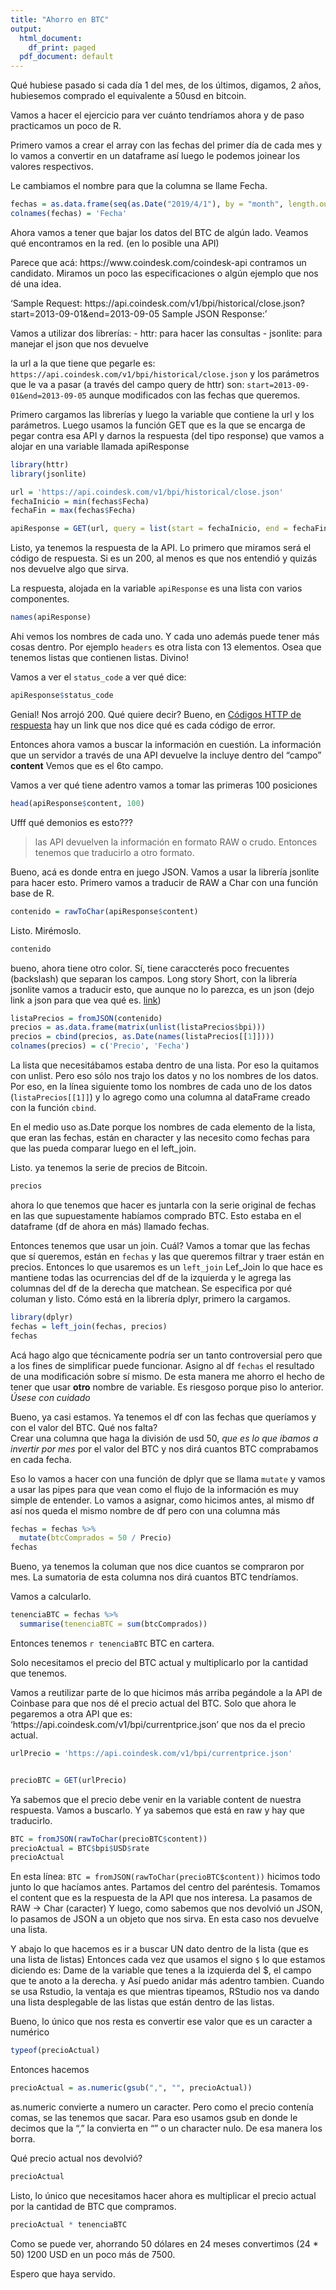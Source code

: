 ```yaml
---
title: "Ahorro en BTC"
output:
  html_document:
    df_print: paged
  pdf_document: default
---
```


Qué hubiese pasado si cada día 1 del mes, de los últimos, digamos, 2 años, hubiesemos comprado el equivalente a 50usd en bitcoin.

Vamos a hacer el ejercicio para ver cuánto tendríamos ahora y de paso practicamos un poco de R.

Primero vamos a crear el array con las fechas del primer día de cada mes y lo vamos a convertir en un dataframe así luego le podemos joinear los valores respectivos.

Le cambiamos el nombre para que la columna se llame Fecha.
```r
fechas = as.data.frame(seq(as.Date("2019/4/1"), by = "month", length.out = 24))
colnames(fechas) = 'Fecha'
```
Ahora vamos a tener que bajar los datos del BTC de algún lado.
Veamos qué encontramos en la red. (en lo posible una API)

Parece que acá: https://www.coindesk.com/coindesk-api contramos un candidato.
Miramos un poco las especificaciones o algún ejemplo que nos dé una idea.

'Sample Request: https://api.coindesk.com/v1/bpi/historical/close.json?start=2013-09-01&end=2013-09-05 Sample JSON Response:'

Vamos a utilizar dos librerías:
- httr: para hacer las consultas
- jsonlite: para manejar el json que nos devuelve

la url a la que tiene que pegarle es: `https://api.coindesk.com/v1/bpi/historical/close.json`
y los parámetros que le va a pasar (a través del campo query de httr) son: `start=2013-09-01&end=2013-09-05` aunque modificados con las fechas que queremos.

Primero cargamos las librerías y luego la variable que contiene la url y los parámetros.
Luego usamos la función GET que es la que se encarga de pegar contra esa API y darnos la respuesta (del tipo response) que vamos a alojar en una variable llamada apiResponse

```r
library(httr)
library(jsonlite)

url = 'https://api.coindesk.com/v1/bpi/historical/close.json'
fechaInicio = min(fechas$Fecha)
fechaFin = max(fechas$Fecha)

apiResponse = GET(url, query = list(start = fechaInicio, end = fechaFin))
```

Listo, ya tenemos la respuesta de la API.
Lo primero que miramos será el código de respuesta. Si es un 200, al menos es que nos entendió y quizás nos devuelve algo que sirva.

La respuesta, alojada en la variable `apiResponse` es una lista con varios componentes.

```r
names(apiResponse)
```
Ahi vemos los nombres de cada uno. Y cada uno además puede tener más cosas dentro. Por ejemplo `headers` es otra lista con 13 elementos. 
Osea que tenemos listas que contienen listas. Divino!

Vamos a ver el `status_code` a ver qué dice:

```r
apiResponse$status_code
```
Genial! Nos arrojó 200. Qué quiere decir?
Bueno, en [Códigos HTTP de respuesta](https://restfulapi.net/http-status-codes/) hay un link que nos dice qué es cada código de error.

Entonces ahora vamos a buscar la información en cuestión.
La información que un servidor a través de una API devuelve la incluye dentro del "campo" **content**
Vemos que es el 6to campo.

Vamos a ver qué tiene adentro
vamos a tomar las primeras 100 posiciones

```r
head(apiResponse$content, 100)
```
Ufff qué demonios es esto???

> las API devuelven la información en formato RAW o crudo. Entonces tenemos que traducirlo a otro formato.

Bueno, acá es donde entra en juego JSON. Vamos a usar la librería jsonlite para hacer esto.
Primero vamos a traducir de RAW a Char con una función base de R.

```r
contenido = rawToChar(apiResponse$content)
```

Listo. Mirémoslo. 

```r
contenido
```
bueno, ahora tiene otro color.
Sí, tiene caraccterés poco frecuentes (backslash) que separan los campos. Long story Short, con la librería jsonlite vamos a traducir esto, que aunque no lo parezca, es un json (dejo link a json para que vea qué es. [link](https://www.json.org/json-en.html))

```r
listaPrecios = fromJSON(contenido)
precios = as.data.frame(matrix(unlist(listaPrecios$bpi)))
precios = cbind(precios, as.Date(names(listaPrecios[[1]])))
colnames(precios) = c('Precio', 'Fecha')


```

La lista que necesitábamos estaba dentro de una lista. Por eso la quitamos con unlist. Pero eso sólo nos trajo los datos y no los nombres de los datos. Por eso, en la línea siguiente tomo los nombres de cada uno de los datos (`listaPrecios[[1]]`) y lo agrego como una columna al dataFrame creado con la función `cbind`.

En el medio uso as.Date porque los nombres de cada elemento de la lista, que eran las fechas, están en character y las necesito como fechas para que las pueda comparar luego en el left_join.

Listo. ya tenemos la serie de precios de Bitcoin.

```r
precios
```
ahora lo que tenemos que hacer es juntarla con la serie original de fechas en las que supuestamente habíamos comprado BTC.
Esto estaba en el dataframe (df de ahora en más) llamado fechas.

Entonces tenemos que usar un join. Cuál? Vamos a tomar que las fechas que sí queremos, están en `fechas` y las que queremos filtrar y traer están en precios. Entonces lo que usaremos es un `left_join`
Lef_Join lo que hace es mantiene todas las ocurrencias del df de la izquierda y le agrega las columnas del df de la derecha que matchean.
Se especifica por qué columan y listo.
Cómo está en la librería dplyr, primero la cargamos.

```r
library(dplyr)
fechas = left_join(fechas, precios) 
fechas
```
Acá hago algo que técnicamente podría ser un tanto controversial pero que a los fines de simplificar puede funcionar.
Asigno al df `fechas` el resultado de una modificación sobre sí mismo. De esta manera me ahorro el hecho de tener que usar **otro** nombre de variable. Es riesgoso porque piso lo anterior. *Úsese con cuidado*

Bueno, ya casi estamos.
Ya tenemos el df con las fechas que queríamos y con el valor del BTC.
Qué nos falta?  
Crear una columna que haga la división de usd 50, *que es lo que ibamos a invertir por mes* por el valor del BTC y nos dirá cuantos BTC comprabamos en cada fecha.

Eso lo vamos a hacer con una función de dplyr que se llama `mutate` y vamos a usar las pipes para que vean como el flujo de la información es muy simple de entender.
Lo vamos a asignar, como hicimos antes, al mismo df así nos queda el mismo nombre de df pero con una columna más

```r
fechas = fechas %>% 
  mutate(btcComprados = 50 / Precio)
fechas
```
Bueno, ya tenemos la columan que nos dice cuantos se compraron por mes.
La sumatoria de esta columna nos dirá cuantos BTC tendríamos.

Vamos a calcularlo.

```r

tenenciaBTC = fechas %>% 
  summarise(tenenciaBTC = sum(btcComprados))
```

Entonces tenemos `r tenenciaBTC` BTC en cartera.

Solo necesitamos el precio del BTC actual y multiplicarlo por la cantidad que tenemos.

Vamos a reutilizar parte de lo que hicimos más arriba pegándole a la API de Coinbase para que nos dé el precio actual del BTC.
Solo que ahora le pegaremos a otra API que es: 'https://api.coindesk.com/v1/bpi/currentprice.json' que nos da el precio actual.

```r
urlPrecio = 'https://api.coindesk.com/v1/bpi/currentprice.json'


precioBTC = GET(urlPrecio)
```

Ya sabemos que el precio debe venir en la variable content de nuestra respuesta.
Vamos a buscarlo. Y ya sabemos que está en raw y hay que traducirlo.

```r
BTC = fromJSON(rawToChar(precioBTC$content))
precioActual = BTC$bpi$USD$rate
precioActual
```

En esta línea: `BTC = fromJSON(rawToChar(precioBTC$content))` hicimos todo junto lo que hacíamos antes.
Partamos del centro del paréntesis. 
Tomamos el content que es la respuesta de la API que nos interesa.
La pasamos de RAW -> Char (caracter)
Y luego, como sabemos que nos devolvió un JSON, lo pasamos de JSON a un objeto que nos sirva. En esta caso nos devuelve una lista.

Y abajo lo que hacemos es ir a buscar UN dato dentro de la lista (que es una lista de listas)
Entonces cada vez que usamos el signo `$` lo que estamos diciendo es: Dame de la variable que tenes a la izquierda del $, el campo que te anoto a la derecha. y Así puedo anidar más adentro tambien.
Cuando se usa Rstudio, la ventaja es que mientras tipeamos, RStudio nos va dando una lista desplegable de las listas que están dentro de las listas.

Bueno, lo único que nos resta es convertir ese valor que es un caracter a numérico

```r
typeof(precioActual)
```
Entonces hacemos

```r
precioActual = as.numeric(gsub(",", "", precioActual))
```

as.numeric convierte a numero un caracter. Pero como el precio contenía comas, se las tenemos que sacar. Para eso usamos gsub en donde le decimos que la "," la convierta en "" o un character nulo. De esa manera los borra.

Qué precio actual nos devolvió?

```r
precioActual
```
Listo, lo único que necesitamos hacer ahora es multiplicar el precio actual por la cantidad de BTC que compramos.

```r
precioActual * tenenciaBTC
```

Como se puede ver, ahorrando 50 dólares en 24 meses convertimos (24 * 50) 1200 USD en un poco más de 7500.

Espero que haya servido.
